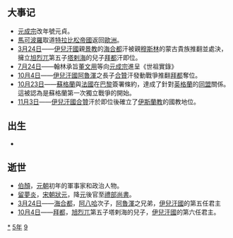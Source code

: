 {{yearTOC|1295|元'''[[元贞|元贞]]元年'''；越南'''[[興隆_(陳英宗)|興隆]]三年'''；日本'''[[永仁_(伏見天皇)|永仁]]三年'''}}
== 大事记 ==
*[[元成宗|元成宗]]改年號元貞。
*[[馬可波羅|馬可波羅]]取道[[特拉比松帝國|特拉比松帝國]]返回[[歐洲|歐洲]]。
*[[3月24日|3月24日]]——[[伊兒汗國|伊兒汗國]]親[[景教|景教]]的[[海合都|海合都]]汗被親[[穆斯林|穆斯林]]的蒙古貴族推翻並處決，擁立[[旭烈兀|旭烈兀]]第五子[[塔剌海|塔剌海]]的兒子[[拜都|拜都]]汗即位。
*[[7月24日|7月24日]]——翰林承旨[[董文用|董文用]]等向[[元成宗|元成宗]]進呈《世祖實錄》
*[[10月4日|10月4日]]——[[伊兒汗國|伊兒汗國]][[阿魯渾|阿魯渾]]之長子[[合贊|合贊]]汗發動戰爭推翻[[拜都|拜都]]奪位。
*[[10月23日|10月23日]]——[[蘇格蘭|蘇格蘭]]與[[法國|法國]]在[[巴黎|巴黎]]簽署條約，達成了針對[[英格蘭|英格蘭]]的[[老同盟|同盟]]關係。這被認為是蘇格蘭第一次獨立戰爭的開始。
*[[11月3日|11月3日]]——[[伊兒汗國|伊兒汗國]][[合贊|合贊]]汗於即位後確立了[[伊斯蘭教|伊斯蘭教]]的國教地位。

== 出生 ==
*

== 逝世 ==
{{Wikisource year mention}}
*[[伯顏_(八鄰部)|伯顏]]，[[元朝|元朝]]初年的軍事家和政治人物。
*[[留夢炎|留夢炎]]，[[宋朝|宋朝]][[狀元|狀元]]，降[[元朝|元]]後官至[[禮部尚書|禮部尚書]]。
*[[3月24日|3月24日]]——[[海合都|海合都]]，[[阿八哈|阿八哈]]次子，[[阿魯渾|阿魯渾]]之兄弟，[[伊兒汗國|伊兒汗國]]的第五任君主
*[[10月4日|10月4日]]——[[拜都|拜都]]，[[旭烈兀|旭烈兀]]第五子塔剌海的兒子，[[伊兒汗國|伊兒汗國]]的第六任君主。 

[[Category:1295年|*]]
[[Category:1290年代|5年]]
[[Category:13世纪各年|9]]